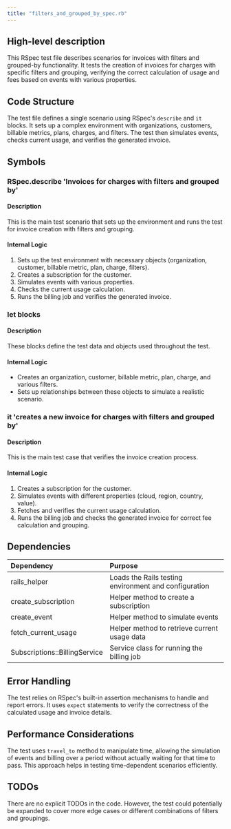 ```yaml
---
title: "filters_and_grouped_by_spec.rb"
---
```


## High-level description
This RSpec test file describes scenarios for invoices with filters and grouped-by functionality. It tests the creation of invoices for charges with specific filters and grouping, verifying the correct calculation of usage and fees based on events with various properties.

## Code Structure
The test file defines a single scenario using RSpec's `describe` and `it` blocks. It sets up a complex environment with organizations, customers, billable metrics, plans, charges, and filters. The test then simulates events, checks current usage, and verifies the generated invoice.

## Symbols

### RSpec.describe 'Invoices for charges with filters and grouped by'
#### Description
This is the main test scenario that sets up the environment and runs the test for invoice creation with filters and grouping.

#### Internal Logic
1. Sets up the test environment with necessary objects (organization, customer, billable metric, plan, charge, filters).
2. Creates a subscription for the customer.
3. Simulates events with various properties.
4. Checks the current usage calculation.
5. Runs the billing job and verifies the generated invoice.

### let blocks
#### Description
These blocks define the test data and objects used throughout the test.

#### Internal Logic
- Creates an organization, customer, billable metric, plan, charge, and various filters.
- Sets up relationships between these objects to simulate a realistic scenario.

### it 'creates a new invoice for charges with filters and grouped by'
#### Description
This is the main test case that verifies the invoice creation process.

#### Internal Logic
1. Creates a subscription for the customer.
2. Simulates events with different properties (cloud, region, country, value).
3. Fetches and verifies the current usage calculation.
4. Runs the billing job and checks the generated invoice for correct fee calculation and grouping.

## Dependencies
| Dependency | Purpose |
|:-----------|:--------|
| rails_helper | Loads the Rails testing environment and configuration |
| create_subscription | Helper method to create a subscription |
| create_event | Helper method to simulate events |
| fetch_current_usage | Helper method to retrieve current usage data |
| Subscriptions::BillingService | Service class for running the billing job |

## Error Handling
The test relies on RSpec's built-in assertion mechanisms to handle and report errors. It uses `expect` statements to verify the correctness of the calculated usage and invoice details.

## Performance Considerations
The test uses `travel_to` method to manipulate time, allowing the simulation of events and billing over a period without actually waiting for that time to pass. This approach helps in testing time-dependent scenarios efficiently.

## TODOs
There are no explicit TODOs in the code. However, the test could potentially be expanded to cover more edge cases or different combinations of filters and groupings.